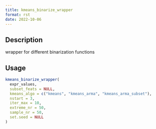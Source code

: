 ```yaml
--- 
title: kmeans_binarize_wrapper 
format: rst 
date: 2022-10-06 
--- 
```


## Description

wrapper for different binarization functions


## Usage

```r
kmeans_binarize_wrapper(
  expr_values,
  subset_feats = NULL,
  kmeans_algo = c("kmeans", "kmeans_arma", "kmeans_arma_subset"),
  nstart = 3,
  iter_max = 10,
  extreme_nr = 50,
  sample_nr = 50,
  set.seed = NULL
)
```


